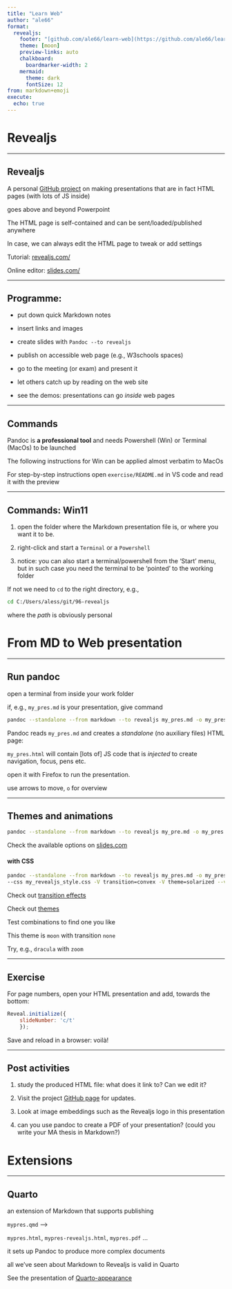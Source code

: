 ```yaml
---
title: "Learn Web"
author: "ale66"
format: 
  revealjs:
    footer: "[github.com/ale66/learn-web](https://github.com/ale66/learn-web)&nbsp;&nbsp;&nbsp;"
    theme: [moon]
    preview-links: auto
    chalkboard: 
      boardmarker-width: 2
    mermaid:
      theme: dark
      fontSize: 12
from: markdown+emoji
execute:
  echo: true
---
```


# Revealjs 

---

## Revealjs

A personal [GitHub project](https://github.com/hakimel/reveal.js/) on making presentations that are in fact HTML pages (with lots of JS inside)

goes above and beyond Powerpoint

The HTML page is self-contained and can be sent/loaded/published anywhere

In case, we can always edit the HTML page to tweak or add settings

Tutorial: [revealjs.com/](https://revealjs.com/)

Online editor: [slides.com/](https://slides.com/)


---

## Programme: 

* put down quick Markdown notes

* insert links and images

* create slides with `Pandoc --to revealjs`

* publish on accessible web page (e.g., W3schools spaces)

* go to the meeting (or exam) and present it

* let others catch up by reading on the web site

* see the demos: presentations can go *inside* web pages


---

##  Commands

Pandoc is __a professional tool__ and needs Powershell (Win) or Terminal (MacOs) to be launched

The following instructions for Win can be applied almost verbatim to MacOs

For step-by-step instructions open `exercise/README.md` in VS code and read it with the preview

---

## Commands: Win11

1. open the folder where the Markdown presentation file is, or where you want it to be.

2. right-click and start a `Terminal` or a `Powershell`

3. notice: you can also start a terminal/powershell from the 'Start' menu, but in such case you need the terminal to be 'pointed' to the working folder

If not we need to `cd` to the right directory, e.g.,

```bash
cd C:/Users/aless/git/96-revealjs
```

where the *path* is obviously personal


# From MD to Web presentation


---

## Run pandoc

open a terminal from inside your work folder 

if, e.g., `my_pres.md` is your presentation, give command

```bash
pandoc --standalone --from markdown --to revealjs my_pres.md -o my_pres.html
```

Pandoc reads `my_pres.md` and creates a *standalone* (no auxiliary files) HTML page: 

`my_pres.html` will contain [lots of] JS code that is *injected* to create navigation, focus, pens etc. 

open it with Firefox to run the presentation. 

use arrows to move, `o` for overview


---

## Themes and animations

```bash
pandoc --standalone --from markdown --to revealjs my_pre.md -o my_pres.html -V transition=convex -V theme=solarized --verbose
```

Check the available options on [slides.com](www.slides.com) 

#### with CSS

```bash
pandoc --standalone --from markdown --to revealjs my_pres.md -o my_pres.html 
--css my_revealjs_style.css -V transition=convex -V theme=solarized --verbose
```

Check out [transition effects](https://revealjs.com/transitions/)

Check out [themes](https://revealjs.com/themes/)

Test combinations to find one you like

This theme is `moon` with transition `none`

Try, e.g., `dracula` with `zoom`

---

## Exercise

For page numbers, open your HTML presentation and add, towards the bottom:

```js
Reveal.initialize({
	slideNumber: 'c/t'
	});
```

Save and reload in a browser: voil&agrave;!


---

## Post activities

1. study the produced HTML file: what does it link to? Can we edit it?

2. Visit the project [GitHub page](https://github.com/hakimel/reveal.js#markdown) for updates.

3. Look at image embeddings such as the Revealjs logo in this presentation

4. can you use pandoc to create a PDF of your presentation? 
(could you write your MA thesis in Markdown?)


# Extensions


---

## Quarto 

an extension of Markdown that supports publishing

`mypres.qmd` --> 

`mypres.html`, `mypres-revealjs.html`, `mypres.pdf` ...

it sets up Pandoc to produce more complex documents

all we've seen about Markdown to Revealjs is valid in Quarto

See the presentation of [Quarto-appearance](https://github.com/martinomagnifico/quarto-appearance)

